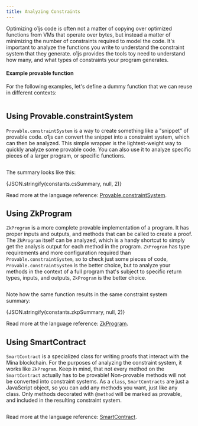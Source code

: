 ```yaml
---
title: Analyzing Constraints
---
```



Optimizing o1js code is often not a matter of copying over optimized functions from VMs that operate over bytes, but instead 
a matter of minimizing the number of constraints required to model the code.  It's important to analyze the functions you write
to understand the constraint system that they generate.  o1js provides the tools toy need to understand how many, and what
types of constraints your program generates.

#### Example provable function

For the following examples, let's define a dummy function that we can reuse in different contexts:

```ts file=../../snippets/constraint-system/constraint-system.ts start=start_example_provable_function end=end_example_provable_function
```

## Using Provable.constraintSystem

`Provable.constraintSystem` is a way to create something like a "snippet" of provable code.  o1js can convert the snippet into a
constraint system, which can then be analyzed.  This simple wrapper is the lightest-weight way to quickly analyze some provable
code.  You can also use it to analyze specific pieces of a larger program, or specific functions.

```ts file=../../snippets/constraint-system/constraint-system.ts start=start_constraint_system_example end=end_constraint_system_example
```

The summary looks like this:

<CodeBlock language="json">
{JSON.stringify(constants.csSummary, null, 2)}
</CodeBlock>

Read more at the language reference: [Provable.constraintSystem](/api-reference/variables/Provable.md#constraintsystem).

## Using ZkProgram

`ZkProgram` is a more complete provable implementation of a program.  It has proper inputs and outputs, and methods that can be called to
create a proof.  The `ZkProgram` itself can be analyzed, which is a handy shortcut to simply get the analysis output for each method in
the program.  `ZkProgram` has type requirements and more configuration required than `Provable.constraintSystem`, so to check just some
pieces of code, `Provable.constraintSystem` is the better choice, but to analyze your methods in the context of a full program that's subject
to specific return types, inputs, and outputs, `ZkProgram` is the better choice.

```ts file=../../snippets/constraint-system/constraint-system.ts start=start_zk_program_example end=end_zk_program_example
```

Note how the same function results in the same constraint system summary:

<CodeBlock language="json">
{JSON.stringify(constants.zkpSummary, null, 2)}
</CodeBlock>

Read more at the language reference: [ZkProgram](/api-reference/functions/ZkProgram.md).

## Using SmartContract

`SmartContract` is a specialized class for writing proofs that interact with the Mina blockchain.  For the purposes of analyzing the
constraint system, it works like `ZkProgram`.  Keep in mind, that not every method on the `SmartContract` actually has to be
provable!  Non-provable methods will not be converted into constraint systems.  As a `class`, `SmartContracts` are just a JavaScript
object, so you can add any methods you want, just like any class.  Only methods decorated with `@method` will be marked as provable,
and included in the resulting constraint system.

```ts file=../../snippets/constraint-system/constraint-system.ts start=start_smart_contract_example end=end_smart_contract_example
```
Read more at the language reference: [SmartContract](/api-reference/classes/SmartContract.md#analyzemethods).

